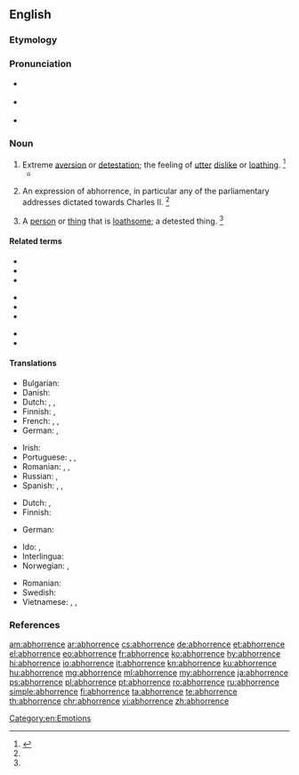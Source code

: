 ==English==

===Etymology===
{{suffix|abhor|ence|lang=en}}

===Pronunciation===
* {{a|UK}} {{IPA|/əbˈhɒɹ.n̩s/|/əbˈhɒɹ.n̩ts/|lang=en}}
* {{a|US}} {{IPA|/əbˈhɔɹ.n̩s/|/əbˈhɔɹ.n̩ts/|/əbˈhɑɹ.n̩s/|/əbˈhɑɹ.n̩ts/|lang=en}}
* {{audio|en-us-abhorrence.ogg|Audio (US)|lang=en}}

===Noun===
{{en-noun|~}}

# Extreme [[aversion]] or [[detestation]]; the feeling of [[utter]] [[dislike]] or [[loathe|loathing]]. {{defdate|Mid 17<sup>th</sup> century.}}<ref name=SOED>{{R:SOED5|page=4}}</ref>
#* {{quote-book
|year=1818
|author=Mary Shelley
|title=Frankenstein
|chapter=9
|url=http://ebooks.adelaide.edu.au/s/shelley/mary/s53f/chapter9.html
|passage=My '''abhorrence''' of this [[fiend]] cannot be conceived.}}
# {{lb|en|obsolete|historical}} An expression of abhorrence, in particular any of the parliamentary addresses dictated towards Charles II. {{defdate|Late 17<sup>th</sup> century.}}<ref name=SOED/>
# A [[person]] or [[thing]] that is [[loathsome]]; a detested thing. {{defdate|Mid 18<sup>th</sup> century.}}<ref name=SOED/>

====Related terms====
{{rel-top}}
* {{l|en|abhor}}
* {{l|en|abhorred}}
* {{l|en|abhorrency}}
{{rel-mid3}}
* {{l|en|abhorrent}}
* {{l|en|abhorrently}}
* {{l|en|abhorrer}}
{{rel-mid3}}
* {{l|en|abhorrible}}
* {{l|en|abhorring}}
{{rel-bottom}}

====Translations====
{{trans-top|extreme aversion}}
* Bulgarian: {{t+|bg|отвращение}}
* Danish: {{t+|da|afsky|c}}
* Dutch: {{t+|nl|afkeer|m}}, {{t+|nl|afschuw|m}}, {{t+|nl|afgrijzen|n}}
* Finnish: {{t+|fi|inho}}, {{t+|fi|kammo}}
* French: {{t+|fr|aversion|f}}, {{t+|fr|répulsion|f}}, {{t+|fr|horreur|m}}
* German: {{t+|de|Abscheu|f}}, {{t+|de|Ekel|m}}
{{trans-mid}}
* Irish: {{t|ga|fuath|f}}
* Portuguese: {{t+|pt|aversão|f}}, {{t+|pt|horror|m}}, {{t+|pt|repugnância|f}}
* Romanian: {{t|ro|abhorare|f}}, {{t+|ro|aversiune|f}}, {{t+|ro|repugnanță|f}}
* Russian: {{t+|ru|отвраще́ние|n}}, {{t+|ru|омерзе́ние|n}}
* Spanish: {{t+|es|aborrecimiento|m}}, {{t+|es|odio|m}}, {{t+|es|repugnancia|f}}
{{trans-bottom}}

{{trans-top|loathsome person or thing}}
* Dutch: {{t+|nl|gruwel|m}}, {{t|nl|afgrijselijke zaak|m}}
* Finnish: {{t+|fi|iljetys}}
{{trans-mid}}
* German: {{t+|de|Ekel|n}}
{{trans-bottom}}

{{checktrans-top}}
* Ido: {{t-check|io|abomino}}, {{t-check|io|abomineso}}
* Interlingua: {{t-check|ia|abhorrimento}}
* Norwegian: {{t-check|no|avsky|c}}, {{t-check|no|vemmelse|c}}
{{trans-mid}}
* Romanian: {{t-check|ro|detestare}}
* Swedish: {{t-check|sv|avsky}}
* Vietnamese: {{t-check|vi|sự ghê tởm}}, {{t-check|vi|điều ghê tởm}}, {{t-check|vi|cái bị ghét cay ghét đắng}}
{{trans-bottom}}

===References===
<references/>

[[Category:en:Emotions]]

[[am:abhorrence]]
[[ar:abhorrence]]
[[cs:abhorrence]]
[[de:abhorrence]]
[[et:abhorrence]]
[[el:abhorrence]]
[[eo:abhorrence]]
[[fr:abhorrence]]
[[ko:abhorrence]]
[[hy:abhorrence]]
[[hi:abhorrence]]
[[io:abhorrence]]
[[it:abhorrence]]
[[kn:abhorrence]]
[[ku:abhorrence]]
[[hu:abhorrence]]
[[mg:abhorrence]]
[[ml:abhorrence]]
[[my:abhorrence]]
[[ja:abhorrence]]
[[ps:abhorrence]]
[[pl:abhorrence]]
[[pt:abhorrence]]
[[ro:abhorrence]]
[[ru:abhorrence]]
[[simple:abhorrence]]
[[fi:abhorrence]]
[[ta:abhorrence]]
[[te:abhorrence]]
[[th:abhorrence]]
[[chr:abhorrence]]
[[vi:abhorrence]]
[[zh:abhorrence]]